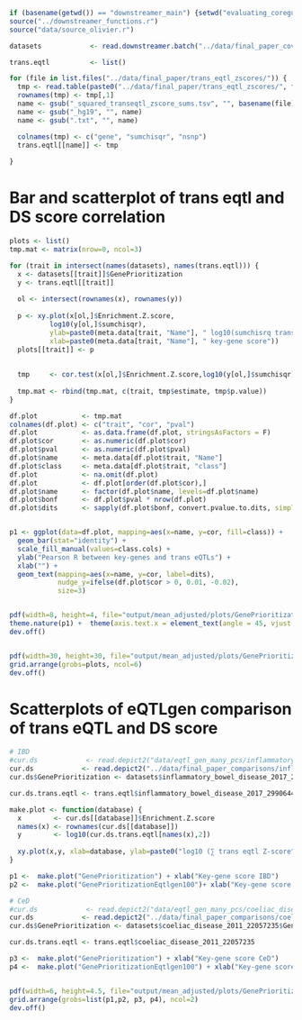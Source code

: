 ```r
if (basename(getwd()) == "downstreamer_main") {setwd("evaluating_coregulation")} else {setwd("../evaluating_coregulation")}
source("../downstreamer_functions.r")
source("data/source_olivier.r")

datasets            <- read.downstreamer.batch("../data/final_paper_cov_correct/", USE.CACHE = F)

trans.eqtl          <- list()

for (file in list.files("../data/final_paper/trans_eqtl_zscores/")) {
  tmp <- read.table(paste0("../data/final_paper/trans_eqtl_zscores/", file), stringsAsFactors = F)
  rownames(tmp) <- tmp[,1]
  name <- gsub("_squared_transeqtl_zscore_sums.tsv", "", basename(file))
  name <- gsub("_hg19", "", name)
  name <- gsub(".txt", "", name)

  colnames(tmp) <- c("gene", "sumchisqr", "nsnp")
  trans.eqtl[[name]] <- tmp
  
}
```

# Bar and scatterplot of trans eqtl and DS score correlation
```r
plots <- list()
tmp.mat <- matrix(nrow=0, ncol=3)

for (trait in intersect(names(datasets), names(trans.eqtl))) {
  x <- datasets[[trait]]$GenePrioritization
  y <- trans.eqtl[[trait]]
  
  ol <- intersect(rownames(x), rownames(y))
  
  p <- xy.plot(x[ol,]$Enrichment.Z.score,
          log10(y[ol,]$sumchisqr),
          ylab=paste0(meta.data[trait, "Name"], " log10(sumchisrq trans eqtl)"),
          xlab=paste0(meta.data[trait, "Name"], " key-gene score"))
  plots[[trait]] <- p
  
  
  tmp     <- cor.test(x[ol,]$Enrichment.Z.score,log10(y[ol,]$sumchisqr), use="complete.obs")
  
  tmp.mat <- rbind(tmp.mat, c(trait, tmp$estimate, tmp$p.value))
}

df.plot           <- tmp.mat
colnames(df.plot) <- c("trait", "cor", "pval")
df.plot           <- as.data.frame(df.plot, stringsAsFactors = F)
df.plot$cor       <- as.numeric(df.plot$cor)
df.plot$pval      <- as.numeric(df.plot$pval)
df.plot$name      <- meta.data[df.plot$trait, "Name"]
df.plot$class     <- meta.data[df.plot$trait, "class"]
df.plot           <- na.omit(df.plot)
df.plot           <- df.plot[order(df.plot$cor),]
df.plot$name      <- factor(df.plot$name, levels=df.plot$name)
df.plot$bonf      <- df.plot$pval * nrow(df.plot)
df.plot$dits      <- sapply(df.plot$bonf, convert.pvalue.to.dits, simple=T)


p1 <- ggplot(data=df.plot, mapping=aes(x=name, y=cor, fill=class)) +
  geom_bar(stat="identity") +
  scale_fill_manual(values=class.cols) +
  ylab("Pearson R between key-genes and trans eQTLs") +
  xlab("") +
  geom_text(mapping=aes(x=name, y=cor, label=dits),
            nudge_y=ifelse(df.plot$cor > 0, 0.01, -0.02),
            size=3)


pdf(width=8, height=4, file="output/mean_adjusted/plots/GenePrioritization_vs_sumchisqr_of_transeqtl_barplot.pdf", paper="a4")
theme.nature(p1) +  theme(axis.text.x = element_text(angle = 45, vjust = 1, hjust=1), legend.position = "none")
dev.off()


pdf(width=30, height=30, file="output/mean_adjusted/plots/GenePrioritization_vs_sumchisqr_of_transeqtl.pdf")
grid.arrange(grobs=plots, ncol=6)
dev.off()

```


# Scatterplots of eQTLgen comparison of trans eQTL and DS score
```r
# IBD
#cur.ds            <- read.depict2("data/eqtl_gen_many_pcs/inflammatory_bowel_disease_2017_29906448_hg19_enrichtments_5.xlsx")
cur.ds            <- read.depict2("../data/final_paper_comparisons/inflammatory_bowel_disease_2017_29906448_hg19_enrichtments.xlsx")
cur.ds$GenePrioritization <- datasets$inflammatory_bowel_disease_2017_29906448$GenePrioritization

cur.ds.trans.eqtl <- trans.eqtl$inflammatory_bowel_disease_2017_29906448

make.plot <- function(database) {
  x        <- cur.ds[[database]]$Enrichment.Z.score
  names(x) <- rownames(cur.ds[[database]])
  y        <- log10(cur.ds.trans.eqtl[names(x),2])
  
  xy.plot(x,y, xlab=database, ylab=paste0("log10 (∑ trans eqtl Z-score^2)"), alpha=0.5) + ylim(c(1, 2.5))
}

p1 <-  make.plot("GenePrioritization") + xlab("Key-gene score IBD")
p2 <-  make.plot("GenePrioritizationEqtlgen100")+ xlab("Key-gene score IBD: eQTLgen")

# CeD
#cur.ds            <- read.depict2("data/eqtl_gen_many_pcs/coeliac_disease_2011_22057235_hg19_enrichtments_5.xlsx")
cur.ds            <- read.depict2("../data/final_paper_comparisons/coeliac_disease_2011_22057235_hg19_enrichtments.xlsx")
cur.ds$GenePrioritization <- datasets$coeliac_disease_2011_22057235$GenePrioritization

cur.ds.trans.eqtl <- trans.eqtl$coeliac_disease_2011_22057235

p3 <-  make.plot("GenePrioritization") + xlab("Key-gene score CeD")
p4 <-  make.plot("GenePrioritizationEqtlgen100") + xlab("Key-gene score CeD: eQTLgen")


pdf(width=6, height=4.5, file="output/mean_adjusted/plots/GenePrioritizationEqtlGen_vs_trans_eqtl.pdf", paper = "a4")
grid.arrange(grobs=list(p1,p2, p3, p4), ncol=2)
dev.off()
```

